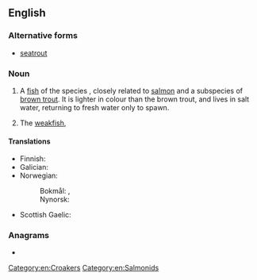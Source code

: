 {{also|seatrout}}
==English==

===Alternative forms===
* [[seatrout]]

===Noun===
{{en-noun|s|sea trout}}

# A [[fish]] of the species {{taxlink|Salmo trutta morpha trutta|morph|noshow=1|ver=161006}}, closely related to [[salmon]] and a subspecies of [[brown trout]]. It is lighter in colour than the brown trout, and lives in salt water, returning to fresh water only to spawn.
# {{lb|en|US}} The [[weakfish]], {{taxlink|Cynoscion regalis|species|noshow=1}}

====Translations====
{{trans-top|''Salmo trutta'' morpha ''trutta''}}
* Finnish: {{t+|fi|meritaimen}}
* Galician: {{t|gl|reo|m}}
* Norwegian:
*: Bokmål: {{t|nb|sjøørret|m}}, {{t|nb|sjøaure|m}}
*: Nynorsk: {{t+|nn|sjøaure|m}}
{{trans-mid}}
* Scottish Gaelic: {{t|gd|gealag|f}}
{{trans-bottom}}

===Anagrams===
* {{anagrams|en|outrates|outstare|torteaus}}

[[Category:en:Croakers]]
[[Category:en:Salmonids]]
